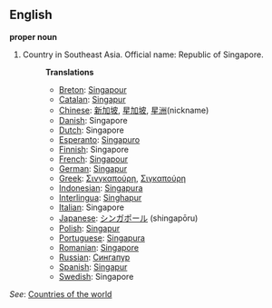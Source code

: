 ==English==

'''proper noun'''

# Country in Southeast Asia. Official name: Republic of Singapore.
#:'''Translations'''
#:*[[Breton]]: [[Singapour]]
#:*[[Catalan]]: [[Singapur]]
#:*[[Chinese]]: [[新加坡]], [[星加坡]], [[星洲]](nickname)
#:*[[Danish]]: Singapore
#:*[[Dutch]]: Singapore
#:*[[Esperanto]]: [[Singapuro]]
#:*[[Finnish]]: Singapore
#:*[[French]]: [[Singapour]]
#:*[[German]]: [[Singapur]]
#:*[[Greek]]: [[Σινγκαπούρη]], [[Σιγκαπούρη]]
#:*[[Indonesian]]: [[Singapura]]
#:*[[Interlingua]]: [[Singhapur]]
#:*[[Italian]]: Singapore
#:*[[Japanese]]: [[シンガポール]] (shingapōru)
#:*[[Polish]]: [[Singapur]]
#:*[[Portuguese]]: [[Singapura]]
#:*[[Romanian]]: [[Singapore]]
#:*[[Russian]]: [[Сингапур]]
#:*[[Spanish]]: [[Singapur]]
#:*[[Swedish]]: Singapore

''See'': [[Countries of the world]]